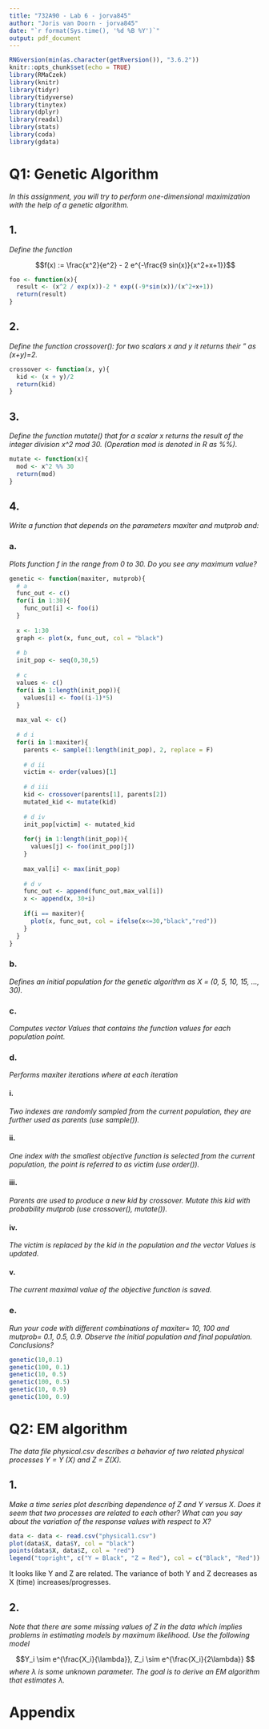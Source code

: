 ```yaml
---
title: "732A90 - Lab 6 - jorva845"
author: "Joris van Doorn - jorva845"
date: "`r format(Sys.time(), '%d %B %Y')`"
output: pdf_document
---
```


```r
RNGversion(min(as.character(getRversion()), "3.6.2"))
knitr::opts_chunk$set(echo = TRUE)
library(RMaCzek)
library(knitr)
library(tidyr)
library(tidyverse)
library(tinytex)
library(dplyr)
library(readxl)
library(stats)
library(coda)
library(gdata)
```

# Q1: Genetic Algorithm

*In this assignment, you will try to perform one-dimensional maximization with the help of a genetic algorithm.*

## 1.

*Define the function*

$$f(x) := \frac{x^2}{e^2} - 2 e^{-\frac{9 sin(x)}{x^2+x+1}}$$

```r
foo <- function(x){
  result <- (x^2 / exp(x))-2 * exp((-9*sin(x))/(x^2+x+1))
  return(result)
}
```

## 2.

*Define the function crossover(): for two scalars x and y it returns their \kid" as (x+y)=2.*

```r
crossover <- function(x, y){
  kid <- (x + y)/2
  return(kid)
}
```

## 3.

*Define the function mutate() that for a scalar x returns the result of the integer division x^2 mod 30. (Operation mod is denoted in R as %%).*

```r
mutate <- function(x){
  mod <- x^2 %% 30
  return(mod)
}
```

## 4.

*Write a function that depends on the parameters maxiter and mutprob and:*

### a.

*Plots function f in the range from 0 to 30. Do you see any maximum value?*


```r
genetic <- function(maxiter, mutprob){
  # a
  func_out <- c()
  for(i in 1:30){
    func_out[i] <- foo(i)
  }
  
  x <- 1:30
  graph <- plot(x, func_out, col = "black")
  
  # b
  init_pop <- seq(0,30,5)
  
  # c
  values <- c()
  for(i in 1:length(init_pop)){
    values[i] <- foo((i-1)*5)
  }
  
  max_val <- c()
  
  # d i
  for(i in 1:maxiter){
    parents <- sample(1:length(init_pop), 2, replace = F)
    
    # d ii
    victim <- order(values)[1]
    
    # d iii
    kid <- crossover(parents[1], parents[2])
    mutated_kid <- mutate(kid)
    
    # d iv
    init_pop[victim] <- mutated_kid
    
    for(j in 1:length(init_pop)){
      values[j] <- foo(init_pop[j])
    }
    
    max_val[i] <- max(init_pop)
    
    # d v
    func_out <- append(func_out,max_val[i])
    x <- append(x, 30+i)
    
    if(i == maxiter){
      plot(x, func_out, col = ifelse(x<=30,"black","red"))
    }
  }
}


```

### b.

*Defines an initial population for the genetic algorithm as X = (0, 5, 10, 15, ..., 30).*

### c.

*Computes vector Values that contains the function values for each population point.*

### d. 

*Performs maxiter iterations where at each iteration*

#### i. 

*Two indexes are randomly sampled from the current population, they are further used as parents (use sample()).*

#### ii.

*One index with the smallest objective function is selected from the current population, the point is referred to as victim (use order()).*

#### iii.

*Parents are used to produce a new kid by crossover. Mutate this kid with probability mutprob (use crossover(), mutate()).*

#### iv.

*The victim is replaced by the kid in the population and the vector Values is updated.*

#### v.

*The current maximal value of the objective function is saved.*

### e.

*Run your code with different combinations of maxiter= 10, 100 and mutprob= 0.1, 0.5, 0.9. Observe the initial population and final population. Conclusions?*

```r
genetic(10,0.1)
genetic(100, 0.1)
genetic(10, 0.5)
genetic(100, 0.5)
genetic(10, 0.9)
genetic(100, 0.9)
```

\newpage

# Q2: EM algorithm

*The data file physical.csv describes a behavior of two related physical processes Y = Y (X) and Z = Z(X).*

## 1. 

*Make a time series plot describing dependence of Z and Y versus X. Does it seem that two processes are related to each other? What can you say about the variation of the response values with respect to X?*

```r
data <- data <- read.csv("physical1.csv")
plot(data$X, data$Y, col = "black")
points(data$X, data$Z, col = "red")
legend("topright", c("Y = Black", "Z = Red"), col = c("Black", "Red"))
```

It looks like Y and Z are related. The variance of both Y and Z decreases as X (time) increases/progresses.

## 2.

*Note that there are some missing values of Z in the data which implies problems in estimating models by maximum likelihood. Use the following model*

$$Y_i \sim e^{\frac{X_i}{\lambda}}, Z_i \sim e^{\frac{X_i}{2\lambda}} $$
*where $\lambda$ is some unknown parameter. The goal is to derive an EM algorithm that estimates $\lambda$.*



\newpage

# Appendix

```r
```


